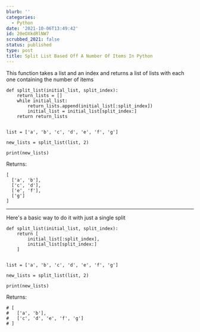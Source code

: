 ```yaml
---
blurb: ''
categories:
  - Python
date: '2021-10-06T13:49:42'
id: 20eOXkdRlNW7
scrubbed_2021: false
status: published
type: post
title: Split List Based Off A Number Of Items In Python
---
```


This function takes a list and an index and returns a list of lists with each one containing the number of items

```pyhton3
def split_list(initial_list, split_index):
    return_lists = []
    while initial_list:
        return_lists.append(initial_list[:split_index])
        initial_list = initial_list[split_index:]
    return return_lists


list = ['a', 'b', 'c', 'd', 'e', 'f', 'g']

new_lists = split_list(list, 2)

print(new_lists)
```

Returns:

```
[
  ['a', 'b'],
  ['c', 'd'],
  ['e', 'f'], 
  ['g']
]
```


---


Here's a basic way to do it with just a single split

```
def split_list(initial_list, split_index):
    return [
        initial_list[:split_index],
        initial_list[split_index:]
    ]


list = ['a', 'b', 'c', 'd', 'e', 'f', 'g']

new_lists = split_list(list, 2)

print(new_lists)
```

Returns:

```
# [
#   ['a', 'b'], 
#   ['c', 'd', 'e', 'f', 'g']
# ]
```
